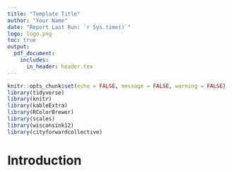 ```yaml
---
title: "Template Title"
author: "Your Name"
date: "Report Last Run: `r Sys.time()`"
logo: logo.png
toc: true
output: 
  pdf_document:
    includes:
      in_header: header.tex
---
```

```r
knitr::opts_chunk$set(echo = FALSE, message = FALSE, warning = FALSE)
library(tidyverse)
library(knitr)
library(kableExtra)
library(RColorBrewer)
library(scales)
library(wisconsink12)
library(cityforwardcollective)
```

\newpage
# Introduction
